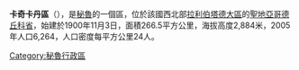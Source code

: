 '''卡奇卡丹區'''（{{lang-es|Distrito de Cachicadán}}），是[[秘魯|秘魯]]的一個區，位於該國西北部[[拉利伯塔德大區|拉利伯塔德大區]]的[[聖地亞哥德丘科省|聖地亞哥德丘科省]]，始建於1900年11月3日，面積266.5平方公里，海拔高度2,884米，2005年人口6,264，人口密度每平方公里24人。

{{Peru-geo-stub}}
[[Category:秘魯行政區|Category:秘魯行政區]]